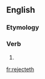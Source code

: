 ==English==

===Etymology===
{{suffix|en|reject|eth}}

===Verb===
{{head|en|verb form}}

# {{en-archaic third-person singular of|reject}}

[[fr:rejecteth]]